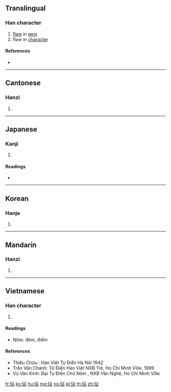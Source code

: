 {{character info/new}}
==Translingual==

===Han character===
{{Han char|rn=96|rad=玉|as=05|sn=9|four=11160|canj=MGYR|ids=⿰⺩占}}

# [[flaw]] in [[gem]]
# flaw in [[character]]

====References====
* {{Han ref|kx=0728.300|dkj=20895|dj=1140.250|hdz=21106.040|uh=73B7|ud=29623|bh=ACBF|bd=44223}}

----

==Cantonese==

===Hanzi===
{{yue-hanzi|jyut=|y=dim3}}

# {{defn|lang=yue|sort=玉05}}

----

==Japanese==

===Kanji===
{{ja-kanji|grade=|rs=玉05}}

# {{defn|lang=ja|sort=玉05}}

====Readings====
* {{ja-readings|on=[[てん]] (ten)|kun=[[かける]] (kakeru)}}

----

==Korean==

===Hanja===
{{ko-hanja|hangeul=점|eumhun=|rv=jeom|mr=chŏm|y=cem}}

# {{defn|lang=ko|sort=玉05}}

----

==Mandarin==

===Hanzi===
{{cmn-hanzi|pin=[[diàn]] ([[dian4]])|wg=tien<sup>4</sup>}}

# {{defn|lang=cmn|sort=玉05}}

----

==Vietnamese==

===Han character===
{{vi-hantu|điếm|rs=玉05}}

# {{defn|lang=vi|sort=玉05}}

====Readings====
* Nôm: đém, điếm

====References====
* Thiều Chửu : Hán Việt Tự Điển Hà Nội 1942
* Trần Văn Chánh: Từ Điển Hán Việt NXB Trẻ, Ho Chi Minh Ville, 1999
* Vũ Văn Kính: Đại Tự Điển Chữ Nôm , NXB Văn Nghệ, Ho Chi Minh Ville

[[fr:玷]]
[[ko:玷]]
[[hu:玷]]
[[mg:玷]]
[[no:玷]]
[[pl:玷]]
[[th:玷]]
[[zh:玷]]